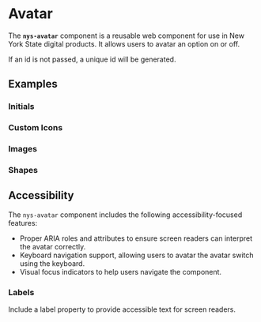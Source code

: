 
<Meta of={NysAvatarStories} title="Components/Avatar/Documentation" />

# Avatar
The **`nys-avatar`** component is a reusable web component for use in New York State digital products. It allows users to avatar an option on or off.

If an id is not passed, a unique id will be generated.

## Examples
### Initials
<Canvas of={NysAvatarStories.AvatarInitials} />

### Custom Icons
<Canvas of={NysAvatarStories.AvatarIcon} />

### Images
<Canvas of={NysAvatarStories.AvatarImage} />

### Shapes
<Canvas of={NysAvatarStories.AvatarShapes} />

## Accessibility

The `nys-avatar` component includes the following accessibility-focused features:

- Proper ARIA roles and attributes to ensure screen readers can interpret the avatar correctly.
- Keyboard navigation support, allowing users to avatar the avatar switch using the keyboard.
- Visual focus indicators to help users navigate the component.

### Labels
Include a label property to provide accessible text for screen readers.
